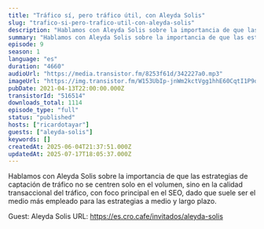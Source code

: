 ```yaml
---
title: "Tráfico sí, pero tráfico útil, con Aleyda Solis"
slug: "trafico-si-pero-trafico-util-con-aleyda-solis"
description: "Hablamos con Aleyda Solis sobre la importancia de que las estrategias de captación de tráfico no se centren solo en el volumen, sino en la calidad transaccional del tráfico, con foco principal en el SEO, dado que suele ser el medio más empleado para las estrategias a medio y largo plazo.\n\nGuest: Aleyda Solis\nURL: https://es.cro.cafe/invitados/aleyda-solis"
summary: "Hablamos con Aleyda Solis sobre la importancia de que las estrategias de captación de tráfico no se centren solo en el volumen, sino en la calidad transaccional del tráfico, con foco principal en el SEO, dado que suele ser el medio más empleado para las estrategias a medio y largo plazo."
episode: 9
season: 1
language: "es"
duration: "4660"
audioUrl: "https://media.transistor.fm/8253f61d/342227a0.mp3"
imageUrl: "https://img.transistor.fm/W153UbIp-jnWm2kctVgg1hhE60CqtI1P9dtEOBwpjTg/rs:fill:3000:3000:1/q:60/aHR0cHM6Ly9pbWct/dXBsb2FkLXByb2R1/Y3Rpb24udHJhbnNp/c3Rvci5mbS85MDY2/YmI4MjRhMzViNzY4/NGI0YTY5ZGYwMjVm/YmUwZi5qcGc.webp"
pubDate: 2021-04-13T22:00:00.000Z
transistorId: "516514"
downloads_total: 1114
episode_type: "full"
status: "published"
hosts: ["ricardotayar"]
guests: ["aleyda-solis"]
keywords: []
createdAt: 2025-06-04T21:37:51.000Z
updatedAt: 2025-07-17T18:05:37.000Z
---
```


Hablamos con Aleyda Solis sobre la importancia de que las estrategias de captación de tráfico no se centren solo en el volumen, sino en la calidad transaccional del tráfico, con foco principal en el SEO, dado que suele ser el medio más empleado para las estrategias a medio y largo plazo.

Guest: Aleyda Solis
URL: https://es.cro.cafe/invitados/aleyda-solis
